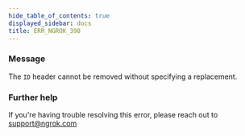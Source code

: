 ```yaml
---
hide_table_of_contents: true
displayed_sidebar: docs
title: ERR_NGROK_398
---
```


### Message

The `ID` header cannot be removed without specifying a replacement.

<ErrorDetails />

### Further help

If you're having trouble resolving this error, please reach out to [support@ngrok.com](mailto:support@ngrok.com?subject=Help%20with%20ERR_NGROK_398)
